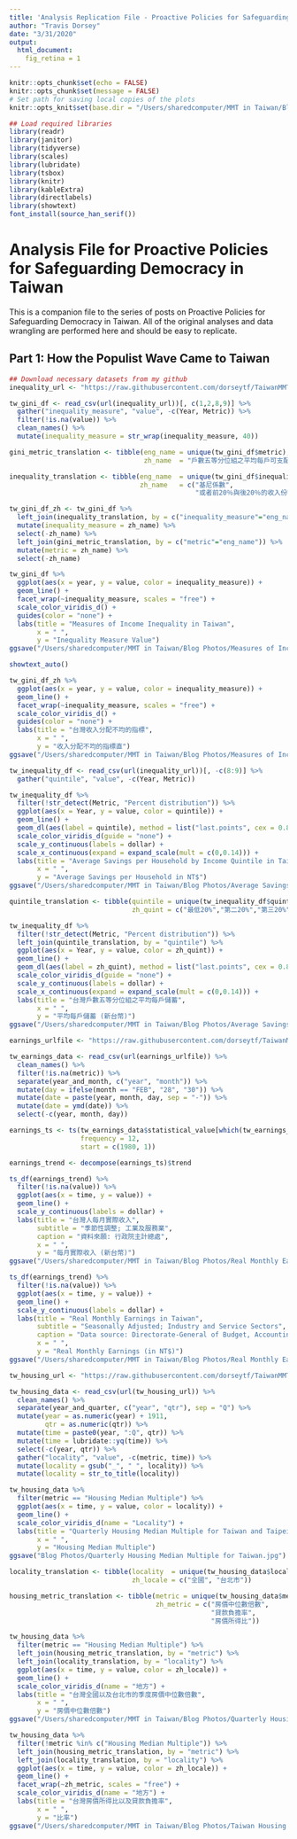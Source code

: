 ```yaml
---
title: 'Analysis Replication File - Proactive Policies for Safeguarding Democracy in Taiwan'
author: "Travis Dorsey"
date: "3/31/2020"
output: 
  html_document:
    fig_retina = 1
---
```


```r
knitr::opts_chunk$set(echo = FALSE)
knitr::opts_chunk$set(message = FALSE)
# Set path for saving local copies of the plots
knitr::opts_knit$set(base.dir = "/Users/sharedcomputer/MMT in Taiwan/Blog Photos")

## Load required libraries
library(readr)
library(janitor)
library(tidyverse)
library(scales)
library(lubridate)
library(tsbox)
library(knitr)
library(kableExtra)
library(directlabels)
library(showtext)
font_install(source_han_serif())
```

# Analysis File for Proactive Policies for Safeguarding Democracy in Taiwan
This is a companion file to the series of posts on Proactive Policies for Safeguarding Democracy in Taiwan. All of the original analyses and data wrangling are performed here and should be easy to replicate.

## Part 1: How the Populist Wave Came to Taiwan

```r
## Download necessary datasets from my github
inequality_url <- "https://raw.githubusercontent.com/dorseytf/TaiwanMMT/master/Taiwan%20Income%20Inequality%20Data.csv"

tw_gini_df <- read_csv(url(inequality_url))[, c(1,2,8,9)] %>%
  gather("inequality_measure", "value", -c(Year, Metric)) %>%
  filter(!is.na(value)) %>%
  clean_names() %>%
  mutate(inequality_measure = str_wrap(inequality_measure, 40))

gini_metric_translation <- tibble(eng_name = unique(tw_gini_df$metric),
                                  zh_name  = "戶數五等分位組之平均每戶可支配所得")

inequality_translation <- tibble(eng_name  = unique(tw_gini_df$inequality_measure),
                                 zh_name   = c("基尼係數",
                                               "或者前20％與後20％的收入份額比率"))

tw_gini_df_zh <- tw_gini_df %>%
  left_join(inequality_translation, by = c("inequality_measure"="eng_name")) %>%
  mutate(inequality_measure = zh_name) %>%
  select(-zh_name) %>%
  left_join(gini_metric_translation, by = c("metric"="eng_name")) %>%
  mutate(metric = zh_name) %>%
  select(-zh_name)

tw_gini_df %>%
  ggplot(aes(x = year, y = value, color = inequality_measure)) +
  geom_line() +
  facet_wrap(~inequality_measure, scales = "free") +
  scale_color_viridis_d() +
  guides(color = "none") +
  labs(title = "Measures of Income Inequality in Taiwan",
       x = " ",
       y = "Inequality Measure Value")
ggsave("/Users/sharedcomputer/MMT in Taiwan/Blog Photos/Measures of Income Inequality for Taiwan.jpg")

showtext_auto()

tw_gini_df_zh %>%
  ggplot(aes(x = year, y = value, color = inequality_measure)) +
  geom_line() +
  facet_wrap(~inequality_measure, scales = "free") +
  scale_color_viridis_d() +
  guides(color = "none") +
  labs(title = "台灣收入分配不均的指標",
       x = " ",
       y = "收入分配不均的指標直")
ggsave("/Users/sharedcomputer/MMT in Taiwan/Blog Photos/Measures of Income Inequality for Taiwan_zh.jpg")
```

```r
tw_inequality_df <- read_csv(url(inequality_url))[, -c(8:9)] %>%
  gather("quintile", "value", -c(Year, Metric))

tw_inequality_df %>%
  filter(!str_detect(Metric, "Percent distribution")) %>%
  ggplot(aes(x = Year, y = value, color = quintile)) +
  geom_line() +
  geom_dl(aes(label = quintile), method = list("last.points", cex = 0.8)) +
  scale_color_viridis_d(guide = "none") +
  scale_y_continuous(labels = dollar) +
  scale_x_continuous(expand = expand_scale(mult = c(0,0.14))) +
  labs(title = "Average Savings per Household by Income Quintile in Taiwan",
       x = " ",
       y = "Average Savings per Household in NT$")
ggsave("/Users/sharedcomputer/MMT in Taiwan/Blog Photos/Average Savings per Household in Taiwan.jpg")

quintile_translation <- tibble(quintile = unique(tw_inequality_df$quintile),
                               zh_quint = c("最低20%","第二20%","第三20%","第四20%","最高20%"))

tw_inequality_df %>%
  filter(!str_detect(Metric, "Percent distribution")) %>%
  left_join(quintile_translation, by = "quintile") %>%
  ggplot(aes(x = Year, y = value, color = zh_quint)) +
  geom_line() +
  geom_dl(aes(label = zh_quint), method = list("last.points", cex = 0.8)) +
  scale_color_viridis_d(guide = "none") +
  scale_y_continuous(labels = dollar) +
  scale_x_continuous(expand = expand_scale(mult = c(0,0.14))) +
  labs(title = "台灣戶數五等分位組之平均每戶儲蓄",
       x = " ",
       y = "平均每戶儲蓄 (新台幣)")
ggsave("/Users/sharedcomputer/MMT in Taiwan/Blog Photos/Average Savings per Household in Taiwan_zh.jpg")
```


```r
earnings_urlfile <- "https://raw.githubusercontent.com/dorseytf/TaiwanMMT/master/Taiwan%20Earnings%20Data.csv"

tw_earnings_data <- read_csv(url(earnings_urlfile)) %>%
  clean_names() %>%
  filter(!is.na(metric)) %>%
  separate(year_and_month, c("year", "month")) %>%
  mutate(day = ifelse(month == "FEB", "28", "30")) %>%
  mutate(date = paste(year, month, day, sep = "-")) %>%
  mutate(date = ymd(date)) %>%
  select(-c(year, month, day))

earnings_ts <- ts(tw_earnings_data$statistical_value[which(tw_earnings_data$metric == "Monthly Real Earnings(NT)")],
                  frequency = 12,
                  start = c(1980, 1))

earnings_trend <- decompose(earnings_ts)$trend

ts_df(earnings_trend) %>%
  filter(!is.na(value)) %>%
  ggplot(aes(x = time, y = value)) +
  geom_line() +
  scale_y_continuous(labels = dollar) +
  labs(title = "台灣人每月實際收入",
       subtitle = "季節性調整; 工業及服務業",
       caption = "資料來願: 行政院主計總處",
       x = " ",
       y = "每月實際收入 (新台幣)")
ggsave("/Users/sharedcomputer/MMT in Taiwan/Blog Photos/Real Monthly Earnings in Taiwan_zh.jpg")

ts_df(earnings_trend) %>%
  filter(!is.na(value)) %>%
  ggplot(aes(x = time, y = value)) +
  geom_line() +
  scale_y_continuous(labels = dollar) +
  labs(title = "Real Monthly Earnings in Taiwan",
       subtitle = "Seasonally Adjusted; Industry and Service Sectors",
       caption = "Data source: Directorate-General of Budget, Accounting and Statistics",
       x = " ",
       y = "Real Monthly Earnings (in NT$)")
ggsave("/Users/sharedcomputer/MMT in Taiwan/Blog Photos/Real Monthly Earnings in Taiwan.jpg")
```


```r
tw_housing_url <- "https://raw.githubusercontent.com/dorseytf/TaiwanMMT/master/Taiwan%20Housing%20Data.csv"

tw_housing_data <- read_csv(url(tw_housing_url)) %>%
  clean_names() %>%
  separate(year_and_quarter, c("year", "qtr"), sep = "Q") %>%
  mutate(year = as.numeric(year) + 1911,
         qtr = as.numeric(qtr)) %>%
  mutate(time = paste0(year, ":Q", qtr)) %>%
  mutate(time = lubridate::yq(time)) %>%
  select(-c(year, qtr)) %>%
  gather("locality", "value", -c(metric, time)) %>%
  mutate(locality = gsub("_", " ", locality)) %>%
  mutate(locality = str_to_title(locality))

tw_housing_data %>%
  filter(metric == "Housing Median Multiple") %>%
  ggplot(aes(x = time, y = value, color = locality)) +
  geom_line() +
  scale_color_viridis_d(name = "Locality") +
  labs(title = "Quarterly Housing Median Multiple for Taiwan and Taipei City",
       x = " ",
       y = "Housing Median Multiple")
ggsave("Blog Photos/Quarterly Housing Median Multiple for Taiwan.jpg")

locality_translation <- tibble(locality  = unique(tw_housing_data$locality),
                               zh_locale = c("全國", "台北市"))

housing_metric_translation <- tibble(metric = unique(tw_housing_data$metric),
                                     zh_metric = c("房價中位數倍數",
                                                   "貸款負擔率",
                                                   "房價所得比"))

tw_housing_data %>%
  filter(metric == "Housing Median Multiple") %>%
  left_join(housing_metric_translation, by = "metric") %>%
  left_join(locality_translation, by = "locality") %>%
  ggplot(aes(x = time, y = value, color = zh_locale)) +
  geom_line() +
  scale_color_viridis_d(name = "地方") +
  labs(title = "台灣全國以及台北市的季度房價中位數倍數",
       x = " ",
       y = "房價中位數倍數")
ggsave("/Users/sharedcomputer/MMT in Taiwan/Blog Photos/Quarterly Housing Median Multiple for Taiwan_zh.jpg")

```


```r
tw_housing_data %>%
  filter(!metric %in% c("Housing Median Multiple")) %>%
  left_join(housing_metric_translation, by = "metric") %>%
  left_join(locality_translation, by = "locality") %>%
  ggplot(aes(x = time, y = value, color = zh_locale)) + 
  geom_line() +
  facet_wrap(~zh_metric, scales = "free") +
  scale_color_viridis_d(name = "地方") +
  labs(title = "台灣房價所得比以及貸款負擔率",
       x = " ",
       y = "比率")
ggsave("/Users/sharedcomputer/MMT in Taiwan/Blog Photos/Taiwan Housing Ratios_zh.jpg")
```

